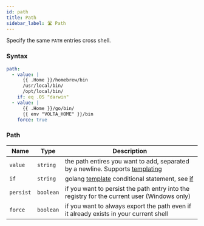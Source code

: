 ```yaml
---
id: path
title: Path
sidebar_label: 🛣️ Path
---
```


Specify the same `PATH` entries cross shell.

### Syntax

```yaml
path:
  - value: |
      {{ .Home }}/homebrew/bin
      /usr/local/bin/
      /opt/local/bin/
    if: eq .OS "darwin"
  - value: |
      {{ .Home }}/go/bin/
      {{ env "VOLTA_HOME" }}/bin
    force: true
```

### Path

| Name      | Type      | Description                                                                                 |
| --------- | --------- | ------------------------------------------------------------------------------------------- |
| `value`   | `string`  | the path entires you want to add, separated by a newline. Supports [templating][templates]  |
| `if`      | `string`  | golang [template][go-text-template] conditional statement, see [if][if]                     |
| `persist` | `boolean` | if you want to persist the path entry into the registry for the current user (Windows only) |
| `force`   | `boolean` | if you want to always export the path even if it already exists in your current shell       |

[templates]: templates.mdx
[go-text-template]: https://golang.org/pkg/text/template/
[if]: if.mdx
